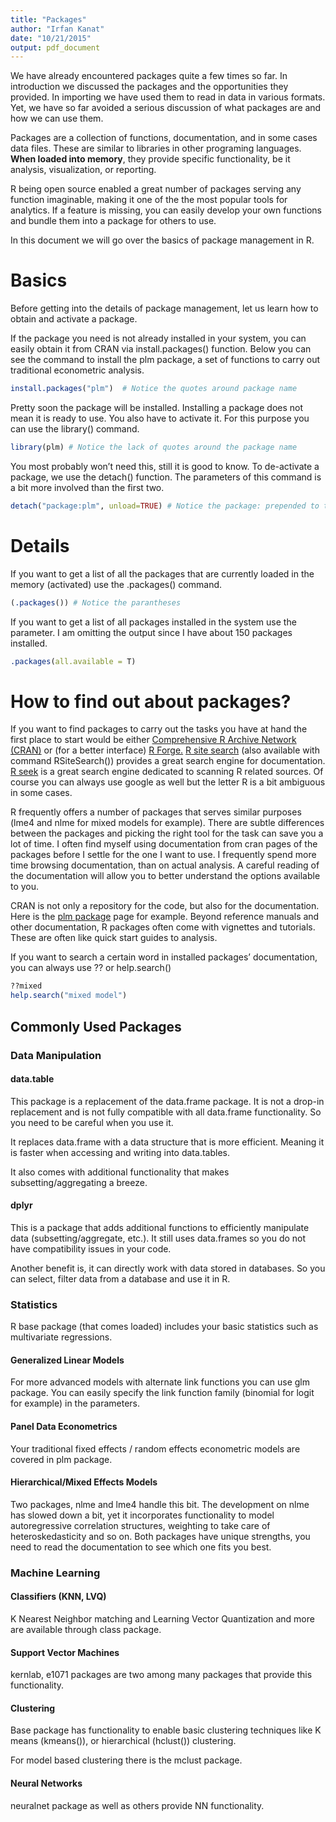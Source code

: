 ```yaml
---
title: "Packages"
author: "Irfan Kanat"
date: "10/21/2015"
output: pdf_document
---
```


We have already encountered packages quite a few times so far. In introduction we discussed the packages and the opportunities they provided. In importing we have used them to read in data in various formats. Yet, we have so far avoided a serious discussion of what packages are and how we can use them.

Packages are a collection of functions, documentation, and in some cases data files. These are similar to libraries in other programing languages. **When loaded into memory**, they provide specific functionality, be it analysis, visualization, or reporting. 

R being open source enabled a great number of packages serving any function imaginable, making it one of the the most popular tools for analytics. If a feature is missing, you can easily develop your own functions and bundle them into a package for others to use.

In this document we will go over the basics of package management in R.

# Basics

Before getting into the details of package management, let us learn how to obtain and activate a package.

If the package you need is not already installed in your system, you can easily obtain it from CRAN via install.packages() function. Below you can see the command to install the plm package, a set of functions to carry out traditional econometric analysis. 

```r
install.packages("plm")  # Notice the quotes around package name
```

Pretty soon the package will be installed. Installing a package does not mean it is ready to use. You also have to activate it. For this purpose you can use the library() command.

```r
library(plm) # Notice the lack of quotes around the package name
```

You most probably won't need this, still it is good to know. To de-activate a package, we use the detach() function. The parameters of this command is a bit more involved than the first two.

```r
detach("package:plm", unload=TRUE) # Notice the package: prepended to the package name
```

# Details

If you want to get a list of all the packages that are currently loaded in the memory (activated) use the .packages() command.

```r
(.packages()) # Notice the parantheses
```

If you want to get a list of all packages installed in the system use the parameter. I am omitting the output since I have about 150 packages installed.

```r
.packages(all.available = T)
```

# How to find out about packages?

If you want to find packages to carry out the tasks you have at hand the first place to start would be either [Comprehensive R Archive Network (CRAN)](https://cran.r-project.org/web/packages/) or (for a better interface) [R Forge.](https://r-forge.r-project.org/) [R site search](http://search.r-project.org) (also available with command RSiteSearch()) provides a great search engine for documentation. [R seek](http://rseek.org/) is a great search engine dedicated to scanning R related sources. Of course you can always use google as well but the letter R is a bit ambiguous in some cases. 

R frequently offers a number of packages that serves similar purposes (lme4 and nlme for mixed models for example). There are subtle differences between the packages and picking the right tool for the task can save you a lot of time. I often find myself using documentation from cran pages of the packages before I settle for the one I want to use. I frequently spend more time browsing documentation, than on actual analysis. A careful reading of the documentation will allow you to better understand the options available to you.

CRAN is not only a repository for the code, but also for the documentation. Here is the [plm package](https://cran.r-project.org/web/packages/plm/) page for example. Beyond reference manuals and other documentation, R packages often come with vignettes and tutorials. These are often like quick start guides to analysis. 

If you want to search a certain word in installed packages' documentation, you can always use ?? or help.search()

```r
??mixed
help.search("mixed model")
```

## Commonly Used Packages

### Data Manipulation

#### data.table

This package is a replacement of the data.frame package. It is not a drop-in replacement and is not fully compatible with all data.frame functionality. So you need to be careful when you use it.

It replaces data.frame with a data structure that is more efficient. Meaning it is faster when accessing and writing into data.tables.

It also comes with additional functionality that makes subsetting/aggregating a breeze.

#### dplyr

This is a package that adds additional functions to efficiently manipulate data (subsetting/aggregate, etc.). It still uses data.frames so you do not have compatibility issues in your code. 

Another benefit is, it can directly work with data stored in databases. So you can select, filter data from a database and use it in R.

### Statistics

R base package (that comes loaded) includes your basic statistics such as multivariate regressions.

#### Generalized Linear Models

For more advanced models with alternate link functions you can use glm package. You can easily specify the link function family (binomial for logit for example) in the parameters.

#### Panel Data Econometrics

Your traditional fixed effects / random effects econometric models are covered in plm package.

#### Hierarchical/Mixed Effects Models

Two packages, nlme and lme4 handle this bit. The development on nlme has slowed down a bit, yet it incorporates functionality to model autoregressive correlation structures, weighting to take care of heteroskedasticity and so on.  Both packages have unique strengths, you need to read the documentation to see which one fits you best.

### Machine Learning

#### Classifiers (KNN, LVQ)

K Nearest Neighbor matching and Learning Vector Quantization and more are available through class package.

#### Support Vector Machines

kernlab, e1071 packages are two among many packages that provide this functionality.

#### Clustering

Base package has functionality to enable basic clustering techniques like K means (kmeans()), or hierarchical (hclust()) clustering.

For model based clustering there is the mclust package.

#### Neural Networks

neuralnet package as well as others provide NN functionality.

